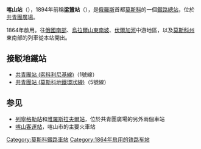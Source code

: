 {{noteTA|1=喀山站=>zh-tw:喀山車站}}
{{unreferenced|time=2009-12-11T13:26:19+00:00}}
{{Infobox Station
|BoxWidth = 302px
|Title = 喀山站
|SubTitle = 
|EngTitle = {{lang|ru|Казанский вокзал}}
|EngSubTitle = {{lang|ru|Москва-Пассажирская-Казанская}}
|linecolour = #0A9379
|ImageName = Moscow Kazansky railway station asv2019-06.jpg
|ImageSize = 290px
|ImageCaption = 
|ImagePadding = 0
|Code = 194013
|Operator = [[File:Russian_Railways_Logo.svg|25px]] [[俄罗斯铁路|俄罗斯铁路]]
|Owned = [[莫斯科铁路局|莫斯科铁路局]]
|Line = 喀山线、梁赞线
|Place = {{RUS}}[[莫斯科|莫斯科]][[共青團廣場|共青團廣場]]2号
|Coord = {{coord|55.773333|N|37.656389|E|region:RU_type:railwaystation|display=inline,title}}
|Style = 
|Hall Style = 
|PlatformType = 
|PlatformNumber = 9
|TrackNum = 17
|Interchange = 
|ExitNumber = 
|StartDate = 1864年
|Elevation = 
|Depth = 
|Architect = 
|connection = 莫斯科地铁:<br>{{MOSMETRO-bull|1|text=1}}[[共青团站_(索科利尼基线)|共青团站]]<br>{{MOSMETRO-bull|5|text=5}}[[共青团站_(莫斯科地铁环状线)|共青团站]]
|yearly ridership = 
|daily ridership = 
|OPENHOURS = 
|Hours = 
|Time First = 
|Time First WD = 
|Time Last WD = 
|Time First WE = 
|Time Last WE = 
|Time Last = 
|Time Night Train = 
}}
'''喀山站'''（{{lang-rus|Казанский вокзал|Kazansky vokzal}}），1894年前稱'''[[梁贊|梁贊]]站'''（{{lang|ru|Рязанский}}），是[[俄羅斯|俄羅斯]]首都[[莫斯科|莫斯科]]的一個[[鐵路|鐵路]][[總站|總站]]，位於[[共青團廣場|共青團廣場]]。

1864年啟用。往[[南部聯邦管區|俄國南部]]、[[烏拉爾山|烏拉爾山]][[車里雅賓斯克州|東南坡]]、[[伏爾加河|伏爾加河]]中游地區，以及[[莫斯科州|莫斯科州]]東南部的列車從本站開出。

==接駁地鐵站==
*[[共青團站_(索科利尼基線)|共青團站 (索科利尼基線)]]（1號線）
*[[共青團站_(莫斯科地鐵環狀線)|共青團站 (莫斯科地鐵環狀線)]]（5號線）

==参见==
* [[列寧格勒站|列寧格勒站]]和[[雅羅斯拉夫爾站|雅羅斯拉夫爾站]]，位於共青團廣場的另外兩個車站
* [[喀山客運站|喀山客運站]]，喀山市的主要火車站
{{莫斯科主要鐵路車站}}
[[Category:莫斯科鐵路車站|Category:莫斯科鐵路車站]]
[[Category:1864年启用的铁路车站|Category:1864年启用的铁路车站]]